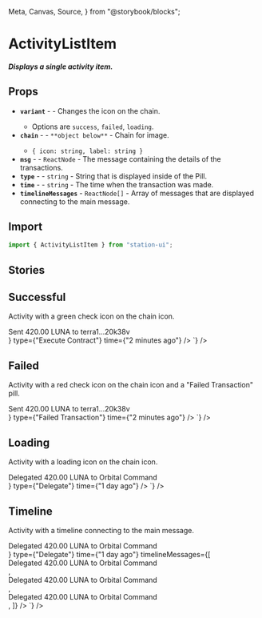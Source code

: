   Meta,
  Canvas,
  Source,
} from "@storybook/blocks";

<Meta title="Components/List Items/Activity" />

# ActivityListItem

##### Displays a single activity item.

## Props
- **`variant`** - <RequiredText /> - Changes the icon on the chain.
  - Options are `success`, `failed`, `loading`.
- **`chain`** - <RequiredText /> - `**object below**` - Chain for image.
  - `{ icon: string, label: string }`
- **`msg`** - <RequiredText /> - `ReactNode` - The message containing the details of the transactions.
- **`type`** - <RequiredText /> - `string` - String that is displayed inside of the Pill.
- **`time`** - <RequiredText /> - `string` - The time when the transaction was made.
- **`timelineMessages`** - `ReactNode[]` - Array of messages that are displayed connecting to the main message.

## Import
```jsx
import { ActivityListItem } from "station-ui";
```

## Stories

## Successful
Activity with a green check icon on the chain icon.
<div className="story_with_source_below">
  <Canvas of={ActivityListItemStories.Successful} />
  <Source code={`
    <ActivityListItem
  variant={"success"}
  chain={{ icon: "https://station-assets.terra.dev/img/chains/Terra.svg", label: "Terra" }}
  msg={
    <div>
      Sent <span>420.00 LUNA</span> to <span>terra1...20k38v</span>
    </div>
  }
  type={"Execute Contract"}
  time={"2 minutes ago"}
/>
  `} />
</div>

## Failed
Activity with a red check icon on the chain icon and a "Failed Transaction" pill.
<div className="story_with_source_below">
  <Canvas of={ActivityListItemStories.Failed} />
  <Source code={`
    <ActivityListItem
  variant={"failed"}
  chain={{ icon: "https://station-assets.terra.dev/img/chains/Terra.svg", label: "Terra" }}
  msg={
    <div>
      Sent <span>420.00 LUNA</span> to <span>terra1...20k38v</span>
    </div>
  }
  type={"Failed Transaction"}
  time={"2 minutes ago"}
/>
  `} />
</div>

## Loading
Activity with a loading icon on the chain icon.
<div className="story_with_source_below">
  <Canvas of={ActivityListItemStories.Loading} />
  <Source code={`
    <ActivityListItem
  variant={"loading"}
  chain={{ icon: "https://station-assets.terra.dev/img/chains/Terra.svg", label: "Terra" }}
  msg={
    <div>
      Delegated <span>420.00 LUNA</span> to <span>Orbital Command</span>
    </div>
  }
  type={"Delegate"}
  time={"1 day ago"}
/>
  `} />
</div>

## Timeline
Activity with a timeline connecting to the main message.
<div className="story_with_source_below">
  <Canvas of={ActivityListItemStories.Timeline} />
  <Source code={`
    <ActivityListItem
  variant={"success"}
  chain={{ icon: "https://station-assets.terra.dev/img/chains/Terra.svg", label: "Terra" }}
  msg={
    <div>
      Delegated <span>420.00 LUNA</span> to <span>Orbital Command</span>
    </div>
  }
  type={"Delegate"}
  time={"1 day ago"}
  timelineMessages={[
    <div>
      Delegated <span>420.00 LUNA</span> to <span>Orbital Command</span>
    </div>,
    <div>
      Delegated <span>420.00 LUNA</span> to <span>Orbital Command</span>
    </div>,
    <div>
      Delegated <span>420.00 LUNA</span> to <span>Orbital Command</span>
    </div>,
  ]}
/>
  `} />
</div>

<br />
<br />
<br />
<br />
<br />
<br />
<br />
<br />
<br />
<br />
<br />
<br />
<br />
<br />
<br />
<br />
<br />
<br />
<br />
<br />
<br />
